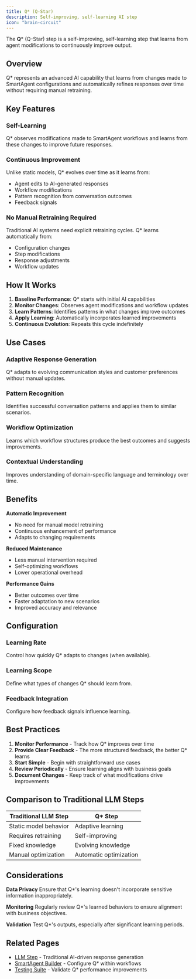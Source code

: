 ```yaml
---
title: Q* (Q-Star)
description: Self-improving, self-learning AI step
icon: "brain-circuit"
---
```


The **Q*** (Q-Star) step is a self-improving, self-learning step that learns from agent modifications to continuously improve output.

## Overview

Q* represents an advanced AI capability that learns from changes made to SmartAgent configurations and automatically refines responses over time without requiring manual retraining.

## Key Features

### Self-Learning
Q* observes modifications made to SmartAgent workflows and learns from these changes to improve future responses.

### Continuous Improvement
Unlike static models, Q* evolves over time as it learns from:
- Agent edits to AI-generated responses
- Workflow modifications
- Pattern recognition from conversation outcomes
- Feedback signals

### No Manual Retraining Required
Traditional AI systems need explicit retraining cycles. Q* learns automatically from:
- Configuration changes
- Step modifications
- Response adjustments
- Workflow updates

## How It Works

1. **Baseline Performance**: Q* starts with initial AI capabilities
2. **Monitor Changes**: Observes agent modifications and workflow updates
3. **Learn Patterns**: Identifies patterns in what changes improve outcomes
4. **Apply Learning**: Automatically incorporates learned improvements
5. **Continuous Evolution**: Repeats this cycle indefinitely

## Use Cases

### Adaptive Response Generation
Q* adapts to evolving communication styles and customer preferences without manual updates.

### Pattern Recognition
Identifies successful conversation patterns and applies them to similar scenarios.

### Workflow Optimization
Learns which workflow structures produce the best outcomes and suggests improvements.

### Contextual Understanding
Improves understanding of domain-specific language and terminology over time.

## Benefits

**Automatic Improvement**
- No need for manual model retraining
- Continuous enhancement of performance
- Adapts to changing requirements

**Reduced Maintenance**
- Less manual intervention required
- Self-optimizing workflows
- Lower operational overhead

**Performance Gains**
- Better outcomes over time
- Faster adaptation to new scenarios
- Improved accuracy and relevance

## Configuration

### Learning Rate
Control how quickly Q* adapts to changes (when available).

### Learning Scope
Define what types of changes Q* should learn from.

### Feedback Integration
Configure how feedback signals influence learning.

## Best Practices

1. **Monitor Performance** - Track how Q* improves over time
2. **Provide Clear Feedback** - The more structured feedback, the better Q* learns
3. **Start Simple** - Begin with straightforward use cases
4. **Review Periodically** - Ensure learning aligns with business goals
5. **Document Changes** - Keep track of what modifications drive improvements

## Comparison to Traditional LLM Steps

| Traditional LLM Step | Q* Step |
|---|---|
| Static model behavior | Adaptive learning |
| Requires retraining | Self-improving |
| Fixed knowledge | Evolving knowledge |
| Manual optimization | Automatic optimization |

## Considerations

**Data Privacy**
Ensure that Q*'s learning doesn't incorporate sensitive information inappropriately.

**Monitoring**
Regularly review Q*'s learned behaviors to ensure alignment with business objectives.

**Validation**
Test Q*'s outputs, especially after significant learning periods.

## Related Pages

- [LLM Step](/platform/steps/llm-step) - Traditional AI-driven response generation
- [SmartAgent Builder](/platform/smartAgentBuilder) - Configure Q* within workflows
- [Testing Suite](/platform/evals) - Validate Q* performance improvements